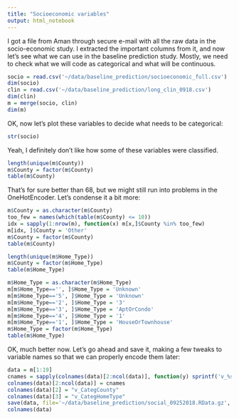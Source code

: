 ```yaml
---
title: "Socioeconomic variables"
output: html_notebook
---
```


I got a file from Aman through secure e-mail with all the raw data in the socio-economic study. I extracted the important columns from it, and now let's see what we can use in the baseline prediction study. Mostly, we need to check what we will code as categorical and what will be continuous.

```r
socio = read.csv('~/data/baseline_prediction/socioeconomic_full.csv')
dim(socio)
clin = read.csv('~/data/baseline_prediction/long_clin_0918.csv')
dim(clin)
m = merge(socio, clin)
dim(m)
```

OK, now let's plot these variables to decide what needs to be categorical:

```r
str(socio)
```

Yeah, I definitely don't like how some of these variables were classified.

```r
length(unique(m$County))
m$County = factor(m$County)
table(m$County)
```

That's for sure better than 68, but we might still run into problems in the OneHotEncoder. Let's condense it a bit more:

```r
m$County = as.character(m$County)
too_few = names(which(table(m$County) <= 10))
idx = sapply(1:nrow(m), function(x) m[x,]$County %in% too_few)
m[idx, ]$County = 'Other'
m$County = factor(m$County)
table(m$County)
```

```r
length(unique(m$Home_Type))
m$County = factor(m$Home_Type)
table(m$Home_Type)
```

```r
m$Home_Type = as.character(m$Home_Type)
m[m$Home_Type=='', ]$Home_Type = 'Unknown'
m[m$Home_Type=='5', ]$Home_Type = 'Unknown'
m[m$Home_Type=='2', ]$Home_Type = '3'
m[m$Home_Type=='3', ]$Home_Type = 'AptOrCondo'
m[m$Home_Type=='4', ]$Home_Type = '1'
m[m$Home_Type=='1', ]$Home_Type = 'HouseOrTownhouse'
m$Home_Type = factor(m$Home_Type)
table(m$Home_Type)
```

OK, much better now. Let's go ahead and save it, making a few tweaks to variable names so that we can properly encode them later:

```r
data = m[1:19]
cnames = sapply(colnames(data)[2:ncol(data)], function(y) sprintf('v_%s', y))
colnames(data)[2:ncol(data)] = cnames
colnames(data)[2] = "v_CategCounty"
colnames(data)[3] = "v_CategHomeType"
save(data, file='~/data/baseline_prediction/social_09252018.RData.gz', compress=T)
colnames(data)
```


